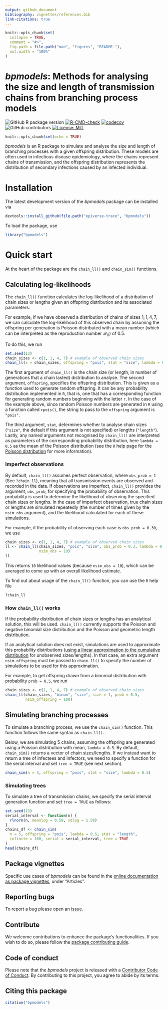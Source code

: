 ```yaml
---
output: github_document
bibliography: vignettes/references.bib
link-citations: true
---
```


```r
knitr::opts_chunk$set(
  collapse = TRUE,
  comment = "#>",
  fig.path = file.path("man", "figures", "README-"),
  out.width = "100%"
)
```

# _bpmodels_: Methods for analysing the size and length of transmission chains from branching process models

<!-- badges: start -->
![GitHub R package version](https://img.shields.io/github/r-package/v/epiverse-trace/bpmodels)
[![R-CMD-check](https://github.com/epiverse-trace/bpmodels/actions/workflows/R-CMD-check.yaml/badge.svg)](https://github.com/epiverse-trace/bpmodels/actions/workflows/R-CMD-check.yaml)
[![codecov](https://codecov.io/github/epiverse-trace/bpmodels/branch/main/graphs/badge.svg)](https://codecov.io/github/epiverse-trace/bpmodels) 
![GitHub contributors](https://img.shields.io/github/contributors/epiverse-trace/bpmodels)
[![License: MIT](https://img.shields.io/badge/License-MIT-yellow.svg)](https://opensource.org/licenses/MIT)
<!-- badges: end -->

```r
knitr::opts_chunk$set(echo = TRUE)
```

_bpmodels_ is an R package to simulate and analyse the size and length of 
branching processes with a given offspring distribution. These models are often 
used in infectious disease epidemiology, where the chains represent chains of
transmission, and the offspring distribution represents the distribution of 
secondary infections caused by an infected individual.

# Installation

The latest development version of the _bpmodels_ package can be installed via

```r
devtools::install_github(file.path("epiverse-trace", "bpmodels"))
```

To load the package, use

```r
library("bpmodels")
```

# Quick start

At the heart of the package are the `chain_ll()` and `chain_sim()` functions. 

## Calculating log-likelihoods

The `chain_ll()` function calculates the log-likelihood of a distribution of 
chain sizes or lengths given an offspring distribution and its associated 
parameters. 

For example, if we have observed a distribution of chains of sizes 
$1, 1, 4, 7$, we can 
calculate the log-likelihood of this observed chain by assuming the offspring 
per generation is Poisson distributed with a mean number (which can 
be interpreted as the reproduction number $\mathcal{R_0}$) of $0.5$. 

To do this, we run 

```r
set.seed(13)
chain_sizes <- c(1, 1, 4, 7) # example of observed chain sizes
chain_ll(x = chain_sizes, offspring = "pois", stat = "size", lambda = 0.5)
```

The first argument of `chain_ll()` is the chain size (or length, in number of 
generations that a chain lasted) distribution to 
analyse. The second argument, `offspring`, specifies the offspring 
distribution. This is given as a function used to generate random offspring. 
It can be any probability distribution implemented in `R`, that is, one that 
has a corresponding function for generating random numbers beginning with the 
letter `r`. In the case of the example above, since random Poisson numbers are 
generated in `R` using a function called `rpois()`, the string to pass to the 
`offspring` argument is `"pois"`.

The third argument, `stat`, determines whether to analyse chain sizes 
(`"size"`, the default if this argument is not specified) or lengths 
(`"length"`). Lastly, any named arguments not recognised by `chain_ll()` 
are interpreted as parameters of the corresponding probability distribution, 
here `lambda = 0.5` as the mean of the Poisson distribution (see the `R` help 
page for the [Poisson distribution](https://stat.ethz.ch/R-manual/R-devel/library/stats/html/Poisson.html) for more information). 

### Imperfect observations

By default, `chain_ll()` assumes perfect observation, where `obs_prob = 1` 
(See `?chain_ll`), meaning that all transmission events are observed and 
recorded in the data. If observations are imperfect, `chain_ll()` provides 
the argument, `obs_prob`, for specifying the probability of observation. 
This probability is used to determine the likelihood of observing the specified
chain sizes or lengths. In the case of imperfect observation, true chain sizes 
or lengths are simulated repeatedly (the number of times given by the 
`nsim_obs` argument), and the likelihood calculated for each of 
these simulations. 

For example, if the probability of observing each case is `obs_prob = 0.30`, 
we use

```r
chain_sizes <- c(1, 1, 4, 7) # example of observed chain sizes
ll <- chain_ll(chain_sizes, "pois", "size", obs_prob = 0.3, lambda = 0.5,
               nsim_obs = 10)
ll
```

This returns `10` likelihood values (because `nsim_obs = 10`), which can be 
averaged to come up with an overall likelihood estimate.

To find out about usage of the `chain_ll()` function, you can use the `R` help 
file

```r
?chain_ll
```

### How `chain_ll()` works

If the probability distribution of chain sizes or lengths has an analytical 
solution, this will be used. `chain_ll()` currently supports the Poisson and 
negative binomial size distribution and the Poisson and geometric length 
distribution. 

If an analytical solution does not exist, simulations are used to approximate 
this probability distributions ([using a linear approximation to the cumulative 
distribution](https://en.wikipedia.org/wiki/Empirical_distribution_function) 
for unobserved sizes/lengths). In that case, an extra argument `nsim_offspring` 
must be passed to `chain_ll()` to specify the number of simulations to be 
used for this approximation. 

For example, to get offspring drawn from a binomial distribution with 
probability `prob = 0.5`, we run

```r
chain_sizes <- c(1, 1, 4, 7) # example of observed chain sizes
chain_ll(chain_sizes, "binom", "size", size = 1, prob = 0.5,
         nsim_offspring = 100)
```

## Simulating branching processes

To simulate a branching process, we use the `chain_sim()` function. This 
function follows the same syntax as `chain_ll()`.

Below, we are simulating $5$ chains, assuming the offspring are generated using
a Poisson distribution with mean, `lambda = 0.5`. By default, `chain_sim()` 
returns a vector of chain sizes/lengths. If we instead want to return 
a tree of infectees and infectors, we need to specify a function for 
the serial interval and set `tree = TRUE` (see next section).

```r
chain_sim(n = 5, offspring = "pois", stat = "size", lambda = 0.5)
```

### Simulating trees

To simulate a tree of transmission chains, we specify the serial interval 
generation function and set `tree = TRUE` as follows:

```r
set.seed(13)
serial_interval <- function(n) {
  rlnorm(n, meanlog = 0.58, sdlog = 1.58)
}
chains_df <- chain_sim(
  n = 5, offspring = "pois", lambda = 0.5, stat = "length",
  infinite = 100, serial = serial_interval, tree = TRUE
)
head(chains_df)
```

## Package vignettes

Specific use cases of _bpmodels_ can be found in 
the [online documentation as package vignettes](https://epiverse-trace.github.io/bpmodels/), under "Articles".

## Reporting bugs 

To report a bug please open an [issue](https://github.com/epiverse-trace/bpmodels/issues/new/choose).

## Contribute

We welcome contributions to enhance the package's functionalities. If you 
wish to do so, please follow the [package contributing guide](https://github.com/epiverse-trace/bpmodels/blob/main/.github/CONTRIBUTING.md).

## Code of conduct

Please note that the _bpmodels_ project is released with a [Contributor Code of Conduct](https://github.com/epiverse-trace/.github/blob/main/CODE_OF_CONDUCT.md). 
By contributing to this project, you agree to abide by its terms.

## Citing this package

```r
citation("bpmodels")
```
